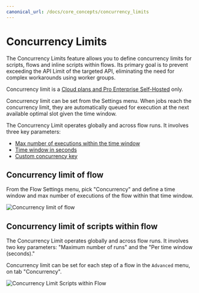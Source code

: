 ```yaml
---
canonical_url: /docs/core_concepts/concurrency_limits
---
```



# Concurrency Limits

The Concurrency Limits feature allows you to define concurrency limits for scripts, flows and inline scripts within flows. Its primary goal is to prevent exceeding the API Limit of the targeted API, eliminating the need for complex workarounds using worker groups.

Concurrency limit is a [Cloud plans and Pro Enterprise Self-Hosted](/pricing) only.

Concurrency limit can be set from the Settings menu. When jobs reach the concurrency limit, they are automatically queued for execution at the next available optimal slot given the time window.

The Concurrency Limit operates globally and across flow runs. It involves three key parameters:
- [Max number of executions within the time window](../core_concepts/21_concurrency_limits/index.md#max-number-of-executions-within-the-time-window)
- [Time window in seconds](../core_concepts/21_concurrency_limits/index.md#time-window-in-seconds)
- [Custom concurrency key](../core_concepts/21_concurrency_limits/index.md#custom-concurrency-key)

<div className="grid grid-cols-2 gap-6 mb-4">
	<DocCard
		title="Concurrency Limits"
		description="The Concurrency Limits feature allows you to define concurrency limits for scripts, flows and inline scripts within flows."
		href="/docs/core_concepts/concurrency_limits"
	/>
</div>

## Concurrency limit of flow

From the Flow Settings menu, pick "Concurrency" and define a time window and max number of executions of the flow within that time window.

![Concurrency limit of flow](../assets/flows/concurrency_flow.png.webp 'Concurrency limit of flow')

## Concurrency limit of scripts within flow

The Concurrency Limit operates globally and across flow runs. It involves two key parameters: "Maximum number of runs" and the "Per time window (seconds)."

Concurrency limit can be set for each step of a flow in the `Advanced` menu, on tab "Concurrency".

![Concurrency Limit Scripts within Flow](../assets/code_editor/concurrency_limit_flow.png.webp 'Concurrency Limit Scripts within Flow')

